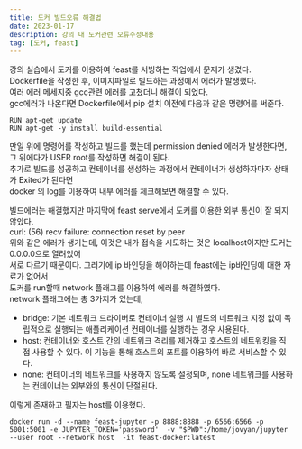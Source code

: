 ```yaml
---
title: 도커 빌드오류 해결법
date: 2023-01-17
description: 강의 내 도커관련 오류수정내용
tag: [도커, feast]
---
```


강의 실습에서 도커를 이용하여 feast를 서빙하는 작업에서 문제가 생겼다.  
Dockerfile을 작성한 후, 이미지파일로 빌드하는 과정에서 에러가 발생했다.  
여러 에러 메세지중 gcc관련 에러를 고쳤더니 해결이 되었다.  
gcc에러가 나온다면 Dockerfile에서 pip 설치 이전에 다음과 같은 명령어를 써준다.  
```console
RUN apt-get update 
RUN apt-get -y install build-essential
````

만일 위에 명령어를 작성하고 빌드를 했는데 permission denied 에러가 발생한다면,  
그 위에다가 USER root를 작성하면 해결이 된다.  
추가로 빌드를 성공하고 컨테이너를 생성하는 과정에서 컨테이너가 생성하자마자 상태가 Exited가 된다면  
docker 의 log를 이용하여 내부 에러를 체크해보면 해결할 수 있다.  
  
빌드에러는 해결했지만 마지막에 feast serve에서 도커를 이용한 외부 통신이 잘 되지 않았다.  
curl: (56) recv failure: connection reset by peer  
위와 같은 에러가 생기는데, 이것은 내가 접속을 시도하는 것은 localhost이지만 도커는 0.0.0.0으로 열려있어  
서로 다르기 때문이다. 그러기에 ip 바인딩을 해야하는데 feast에는 ip바인딩에 대한 자료가 없어서  
도커를 run할때 network 플래그를 이용하여 에러를 해결하였다.  
network 플래그에는 총 3가지가 있는데,  
- bridge: 기본 네트워크 드라이버로 컨테이너 실행 시 별도의 네트워크 지정 없이 독립적으로 실행되는 애플리케이션 컨테이너를 실행하는 경우 사용된다.  
- host: 컨테이너와 호스트 간의 네트워크 격리를 제거하고 호스트의 네트워킹을 직접 사용할 수 있다. 이 기능을 통해 호스트의 포트를 이용하여 바로 서비스할 수 있다.  
- none: 컨테이너의 네트워크를 사용하지 않도록 설정되며, none 네트워크를 사용하는 컨테이너는 외부와의 통신이 단절된다.  
  
이렇게 존재하고 필자는 host를 이용했다.  
```console
docker run -d --name feast-jupyter -p 8888:8888 -p 6566:6566 -p 5001:5001 -e JUPYTER_TOKEN='password'  -v "$PWD":/home/jovyan/jupyter  --user root --network host  -it feast-docker:latest
```